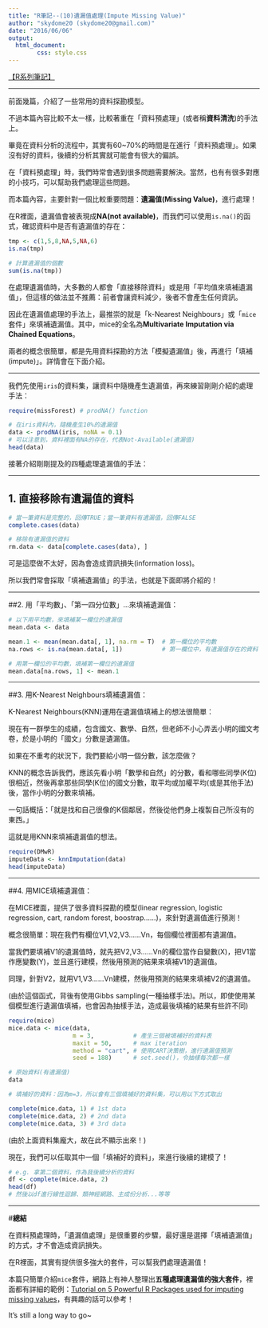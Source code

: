 ```yaml
---
title: "R筆記--(10)遺漏值處理(Impute Missing Value)"
author: "skydome20 (skydome20@gmail.com)"
date: "2016/06/06"
output: 
  html_document:
        css: style.css
---
```


<a href="http://rpubs.com/skydome20/Table" target="_blank">【R系列筆記】</a>  

------
  
前面幾篇，介紹了一些常用的資料探勘模型。   

不過本篇內容比較不太一樣，比較著重在「資料預處理」(或者稱**資料清洗**)的手法上。    

畢竟在資料分析的流程中，其實有60~70%的時間是在進行「資料預處理」。如果沒有好的資料，後續的分析其實就可能會有很大的偏誤。   

在「資料預處理」時，我們時常會遇到很多問題需要解決。當然，也有有很多對應的小技巧，可以幫助我們處理這些問題。   

而本篇內容，主要針對一個比較重要問題：**遺漏值(Missing Value)**，進行處理！   

在R裡面，遺漏值會被表現成**NA(not available)**，而我們可以使用`is.na()`的函式，確認資料中是否有遺漏值的存在：   


```r
tmp <- c(1,5,8,NA,5,NA,6)
is.na(tmp)

# 計算遺漏值的個數
sum(is.na(tmp))
```      

在處理遺漏值時，大多數的人都會「直接移除資料」或是用「平均值來填補遺漏值」，但這樣的做法並不推薦：前者會讓資料減少，後者不會產生任何資訊。
   
   
因此在遺漏值處理的手法上，最推崇的就是「k-Nearest Neighbours」或「`mice`套件」來填補遺漏值。其中，mice的全名為**Multivariate Imputation via Chained Equations**。   
   
兩者的概念很簡單，都是先用資料探勘的方法「模擬遺漏值」後，再進行「填補(impute)」。詳情會在下面介紹。   
   
   
------
   
   
我們先使用`iris`的資料集，讓資料中隨機產生遺漏值，再來練習剛剛介紹的處理手法：   

```r
require(missForest) # prodNA() function

# 在iris資料內，隨機產生10%的遺漏值
data <- prodNA(iris, noNA = 0.1)
# 可以注意到，資料裡面有NA的存在，代表Not-Available(遺漏值)
head(data)
```   
   
接著介紹剛剛提及的四種處理遺漏值的手法：

------
  

## 1. 直接移除有遺漏值的資料   

```r
# 當一筆資料是完整的，回傳TRUE；當一筆資料有遺漏值，回傳FALSE
complete.cases(data)

# 移除有遺漏值的資料
rm.data <- data[complete.cases(data), ]
```

可是這麼做不太好，因為會造成資訊損失(information loss)。   

所以我們常會採取「填補遺漏值」的手法，也就是下面即將介紹的！   

------
  

##2. 用「平均數」、「第一四分位數」...來填補遺漏值：   


```r
# 以下用平均數，來填補某一欄位的遺漏值
mean.data <- data

mean.1 <- mean(mean.data[, 1], na.rm = T)  # 第一欄位的平均數
na.rows <- is.na(mean.data[, 1])           # 第一欄位中，有遺漏值存在的資料

# 用第一欄位的平均數，填補第一欄位的遺漏值
mean.data[na.rows, 1] <- mean.1
```

------
  

##3. 用K-Nearest Neighbours填補遺漏值：   

K-Nearest Neighbours(KNN)運用在遺漏值填補上的想法很簡單：   
  
現在有一群學生的成績，包含國文、數學、自然，但老師不小心弄丟小明的國文考卷，於是小明的「國文」分數是遺漏值。   

如果在不重考的狀況下，我們要給小明一個分數，該怎麼做？   

KNN的概念告訴我們，應該先看小明「數學和自然」的分數，看和哪些同學(K位)很相近，然後再拿那些同學(K位)的國文分數，取平均或加權平均(或是其他手法)後，當作小明的分數來填補。   

一句話概括：「就是找和自己很像的K個鄰居，然後從他們身上複製自己所沒有的東西。」   
   
這就是用KNN來填補遺漏值的想法。   

```r
require(DMwR)
imputeData <- knnImputation(data)
head(imputeData)

```

------


##4. 用MICE填補遺漏值：   

在MICE裡面，提供了很多資料探勘的模型(linear regression, logistic regression, cart, random forest, boostrap......)，來針對遺漏值進行預測！   

概念很簡單：現在我們有欄位V1,V2,V3......Vn，每個欄位裡面都有遺漏值。   

當我們要填補V1的遺漏值時，就先把V2,V3......Vn的欄位當作自變數(X)，把V1當作應變數(Y)，並且進行建模，然後用預測的結果來填補V1的遺漏值。   

同理，針對V2，就用V1,V3......Vn建模，然後用預測的結果來填補V2的遺漏值。     

(由於這個函式，背後有使用Gibbs sampling(一種抽樣手法)。所以，即使使用某個模型進行遺漏值填補，也會因為抽樣手法，造成最後填補的結果有些許不同)   

```r
require(mice)
mice.data <- mice(data,
                  m = 3,           # 產生三個被填補好的資料表
                  maxit = 50,      # max iteration
                  method = "cart", # 使用CART決策樹，進行遺漏值預測
                  seed = 188)      # set.seed()，令抽樣每次都一樣

# 原始資料(有遺漏值)
data

# 填補好的資料：因為m=3，所以會有三個填補好的資料集，可以用以下方式取出

complete(mice.data, 1) # 1st data
complete(mice.data, 2) # 2nd data
complete(mice.data, 3) # 3rd data
```
(由於上面資料集龐大，故在此不顯示出來！)   

現在，我們可以任取其中一個「填補好的資料」，來進行後續的建模了！   

```r
# e.g. 拿第二個資料，作為我後續分析的資料
df <- complete(mice.data, 2)
head(df)
# 然後以df進行線性迴歸、類神經網路、主成份分析...等等

```
   
------   

   
#**總結**    

在資料預處理時，「遺漏值處理」是很重要的步驟，最好還是選擇「填補遺漏值」的方式，才不會造成資訊損失。   

在R裡面，其實有提供很多強大的套件，可以幫我們處理遺漏值！   

本篇只簡單介紹`mice`套件，網路上有神人整理出**五種處理遺漏值的強大套件**，裡面都有詳細的範例：<a href="http://www.analyticsvidhya.com/blog/2016/03/tutorial-powerful-packages-imputing-missing-values/" target="_blank">Tutorial on 5 Powerful R Packages used for imputing missing values</a>，有興趣的話可以參考！      


It's still a long way to go~   